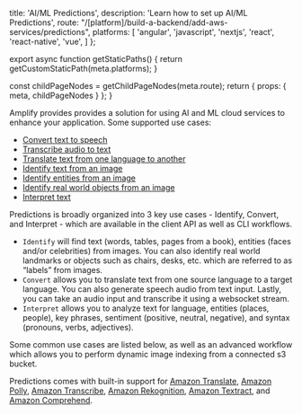 
  title: 'AI/ML Predictions',
  description: 'Learn how to set up AI/ML Predictions',
  route: "/[platform]/build-a-backend/add-aws-services/predictions",
  platforms: [
    'angular',
    'javascript',
    'nextjs',
    'react',
    'react-native',
    'vue',
  ]
};

export async function getStaticPaths() {
  return getCustomStaticPath(meta.platforms);
}

  const childPageNodes = getChildPageNodes(meta.route);
  return {
    props: {
      meta,
      childPageNodes
    }
  };
}


Amplify provides provides a solution for using AI and ML cloud services to enhance your application. Some supported use cases:

- [Convert text to speech](/[platform]/build-a-backend/add-aws-services/predictions/text-to-speech/)
- [Transcribe audio to text](/[platform]/build-a-backend/add-aws-services/predictions/transcribe-audio/)
- [Translate text from one language to another](/[platform]/build-a-backend/add-aws-services/predictions/translate/)
- [Identify text from an image](/[platform]/build-a-backend/add-aws-services/predictions/identify-text/)
- [Identify entities from an image](/[platform]/build-a-backend/add-aws-services/predictions/identify-entity/)
- [Identify real world objects from an image](/[platform]/build-a-backend/add-aws-services/predictions/identify-entity)
- [Interpret text](/[platform]/build-a-backend/add-aws-services/predictions/interpret-sentiment)

Predictions is broadly organized into 3 key use cases - Identify, Convert, and Interpret - which are available in the client API as well as CLI workflows.

- `Identify` will find text (words, tables, pages from a book), entities (faces and/or celebrities) from images. You can also identify real world landmarks or objects such as chairs, desks, etc. which are referred to as “labels” from images.
- `Convert` allows you to translate text from one source language to a target language. You can also generate speech audio from text input. Lastly, you can take an audio input and transcribe it using a websocket stream.
- `Interpret` allows you to analyze text for language, entities (places, people), key phrases, sentiment (positive, neutral, negative), and syntax (pronouns, verbs, adjectives).

Some common use cases are listed below, as well as an advanced workflow which allows you to perform dynamic image indexing from a connected s3 bucket.

Predictions comes with built-in support for [Amazon Translate](https://docs.aws.amazon.com/translate/latest/dg/what-is.html), [Amazon Polly](https://docs.aws.amazon.com/polly/latest/dg/what-is.html), [Amazon Transcribe](https://docs.aws.amazon.com/transcribe/latest/dg/what-is-transcribe.html), [Amazon Rekognition](https://docs.aws.amazon.com/rekognition/latest/dg/what-is.html), [Amazon Textract](https://docs.aws.amazon.com/textract/latest/dg/what-is.html), and [Amazon Comprehend](https://docs.aws.amazon.com/comprehend/latest/dg/what-is.html).

<Overview childPageNodes={props.childPageNodes} />
